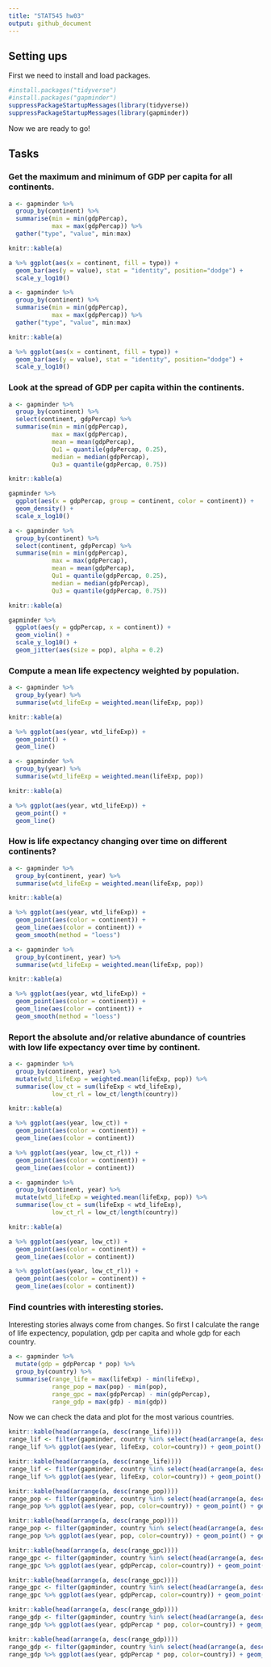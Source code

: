 ```yaml
---
title: "STAT545 hw03"
output: github_document
---
```


<style type="text/css">
.twoC {width: 100%}
.twoCl {width: 100%}
.clearer {clear: both}
.twoC table {max-width: 35%; float: left; max-height: 430px}
.twoC img {max-width: 65%; float: right}
.twoCl table {max-width: 35%; float: left; max-height: 860px}
.twoCl img {max-width: 65%; float: right}
</style>

## Setting ups

First we need to install and load packages.
```r
#install.packages("tidyverse")
#install.packages("gapminder")
suppressPackageStartupMessages(library(tidyverse))
suppressPackageStartupMessages(library(gapminder))
```

Now we are ready to go!

## Tasks

### Get the maximum and minimum of GDP per capita for all continents.

```r
a <- gapminder %>%
  group_by(continent) %>%
  summarise(min = min(gdpPercap),
            max = max(gdpPercap)) %>%
  gather("type", "value", min:max)

knitr::kable(a)

a %>% ggplot(aes(x = continent, fill = type)) + 
  geom_bar(aes(y = value), stat = "identity", position="dodge") +
  scale_y_log10()
```

<div class="twoC">
```r
a <- gapminder %>%
  group_by(continent) %>%
  summarise(min = min(gdpPercap),
            max = max(gdpPercap)) %>%
  gather("type", "value", min:max)

knitr::kable(a)

a %>% ggplot(aes(x = continent, fill = type)) + 
  geom_bar(aes(y = value), stat = "identity", position="dodge") +
  scale_y_log10()
```
</div><div class="clearer"></div>


### Look at the spread of GDP per capita within the continents.

```r
a <- gapminder %>%
  group_by(continent) %>%
  select(continent, gdpPercap) %>%
  summarise(min = min(gdpPercap),
            max = max(gdpPercap),
            mean = mean(gdpPercap),
            Qu1 = quantile(gdpPercap, 0.25),
            median = median(gdpPercap),
            Qu3 = quantile(gdpPercap, 0.75))

knitr::kable(a)

gapminder %>%
  ggplot(aes(x = gdpPercap, group = continent, color = continent)) +
  geom_density() +
  scale_x_log10()
```

<div class="twoC">
```r
a <- gapminder %>%
  group_by(continent) %>%
  select(continent, gdpPercap) %>%
  summarise(min = min(gdpPercap),
            max = max(gdpPercap),
            mean = mean(gdpPercap),
            Qu1 = quantile(gdpPercap, 0.25),
            median = median(gdpPercap),
            Qu3 = quantile(gdpPercap, 0.75))

knitr::kable(a)

gapminder %>%
  ggplot(aes(y = gdpPercap, x = continent)) +
  geom_violin() +
  scale_y_log10() +
  geom_jitter(aes(size = pop), alpha = 0.2)
```
</div><div class="clearer"></div>

### Compute a mean life expectency weighted by population. 

```r
a <- gapminder %>%
  group_by(year) %>%
  summarise(wtd_lifeExp = weighted.mean(lifeExp, pop))

knitr::kable(a)

a %>% ggplot(aes(year, wtd_lifeExp)) + 
  geom_point() + 
  geom_line()
```

<div class="twoC">
```r
a <- gapminder %>%
  group_by(year) %>%
  summarise(wtd_lifeExp = weighted.mean(lifeExp, pop))

knitr::kable(a)

a %>% ggplot(aes(year, wtd_lifeExp)) + 
  geom_point() + 
  geom_line()
```
</div><div class="clearer"></div>

### How is life expectancy changing over time on different continents?

```r
a <- gapminder %>%
  group_by(continent, year) %>%
  summarise(wtd_lifeExp = weighted.mean(lifeExp, pop))

knitr::kable(a)

a %>% ggplot(aes(year, wtd_lifeExp)) + 
  geom_point(aes(color = continent)) + 
  geom_line(aes(color = continent)) +
  geom_smooth(method = "loess")

```

<div class="twoC">
```r
a <- gapminder %>%
  group_by(continent, year) %>%
  summarise(wtd_lifeExp = weighted.mean(lifeExp, pop))

knitr::kable(a)

a %>% ggplot(aes(year, wtd_lifeExp)) + 
  geom_point(aes(color = continent)) + 
  geom_line(aes(color = continent)) +
  geom_smooth(method = "loess")

```
</div><div class="clearer"></div>

### Report the absolute and/or relative abundance of countries with low life expectancy over time by continent.

```r
a <- gapminder %>%
  group_by(continent, year) %>%
  mutate(wtd_lifeExp = weighted.mean(lifeExp, pop)) %>%
  summarise(low_ct = sum(lifeExp < wtd_lifeExp),
            low_ct_rl = low_ct/length(country))

knitr::kable(a)

a %>% ggplot(aes(year, low_ct)) + 
  geom_point(aes(color = continent)) + 
  geom_line(aes(color = continent))

a %>% ggplot(aes(year, low_ct_rl)) + 
  geom_point(aes(color = continent)) + 
  geom_line(aes(color = continent))
```
<div class="twoCl">
```r
a <- gapminder %>%
  group_by(continent, year) %>%
  mutate(wtd_lifeExp = weighted.mean(lifeExp, pop)) %>%
  summarise(low_ct = sum(lifeExp < wtd_lifeExp),
            low_ct_rl = low_ct/length(country))

knitr::kable(a)

a %>% ggplot(aes(year, low_ct)) + 
  geom_point(aes(color = continent)) + 
  geom_line(aes(color = continent))

a %>% ggplot(aes(year, low_ct_rl)) + 
  geom_point(aes(color = continent)) + 
  geom_line(aes(color = continent))
```
</div><div class="clearer"></div>

### Find countries with interesting stories.

Interesting stories always come from changes. So first I calculate the range of life expectency, population, gdp per capita and whole gdp for each country.
```r
a <- gapminder %>%
  mutate(gdp = gdpPercap * pop) %>%
  group_by(country) %>%
  summarise(range_life = max(lifeExp) - min(lifeExp),
            range_pop = max(pop) - min(pop),
            range_gpc = max(gdpPercap) - min(gdpPercap),
            range_gdp = max(gdp) - min(gdp))
```

Now we can check the data and plot for the most various countries.
```r
knitr::kable(head(arrange(a, desc(range_life))))
range_lif <- filter(gapminder, country %in% select(head(arrange(a, desc(range_life))), country)$country)
range_lif %>% ggplot(aes(year, lifeExp, color=country)) + geom_point() + geom_line()
```
```r
knitr::kable(head(arrange(a, desc(range_life))))
range_lif <- filter(gapminder, country %in% select(head(arrange(a, desc(range_life))), country)$country)
range_lif %>% ggplot(aes(year, lifeExp, color=country)) + geom_point() + geom_line()
```

```r
knitr::kable(head(arrange(a, desc(range_pop))))
range_pop <- filter(gapminder, country %in% select(head(arrange(a, desc(range_pop))), country)$country)
range_pop %>% ggplot(aes(year, pop, color=country)) + geom_point() + geom_line()
```
```r
knitr::kable(head(arrange(a, desc(range_pop))))
range_pop <- filter(gapminder, country %in% select(head(arrange(a, desc(range_pop))), country)$country)
range_pop %>% ggplot(aes(year, pop, color=country)) + geom_point() + geom_line()
```

```r
knitr::kable(head(arrange(a, desc(range_gpc))))
range_gpc <- filter(gapminder, country %in% select(head(arrange(a, desc(range_gpc))), country)$country)
range_gpc %>% ggplot(aes(year, gdpPercap, color=country)) + geom_point() + geom_line()
```
```r
knitr::kable(head(arrange(a, desc(range_gpc))))
range_gpc <- filter(gapminder, country %in% select(head(arrange(a, desc(range_gpc))), country)$country)
range_gpc %>% ggplot(aes(year, gdpPercap, color=country)) + geom_point() + geom_line()
```

```r
knitr::kable(head(arrange(a, desc(range_gdp))))
range_gdp <- filter(gapminder, country %in% select(head(arrange(a, desc(range_gdp))), country)$country)
range_gdp %>% ggplot(aes(year, gdpPercap * pop, color=country)) + geom_point() + geom_line()
```
```r
knitr::kable(head(arrange(a, desc(range_gdp))))
range_gdp <- filter(gapminder, country %in% select(head(arrange(a, desc(range_gdp))), country)$country)
range_gdp %>% ggplot(aes(year, gdpPercap * pop, color=country)) + geom_point() + geom_line()
```

